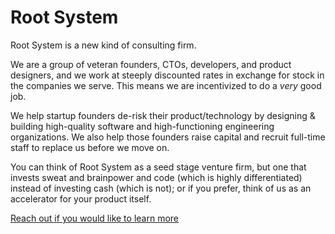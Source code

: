 # Root System

Root System is a new kind of consulting firm.

We are a group of veteran founders, CTOs, developers, and product designers, and we work at steeply discounted rates in exchange for stock in the companies we serve.  This means we are incentivized to do a *very* good job.

We help startup founders de-risk their product/technology by designing & building high-quality software and high-functioning engineering organizations.   We also help those founders raise capital and recruit full-time staff to replace us before we move on.

You can think of Root System as a seed stage venture firm, but one that invests sweat and brainpower and code (which is highly differentiated) instead of investing cash (which is not);  or if you prefer, think of us as an accelerator for your product itself.

[Reach out if you would like to learn more](mailto:partners@rootsystem.com)